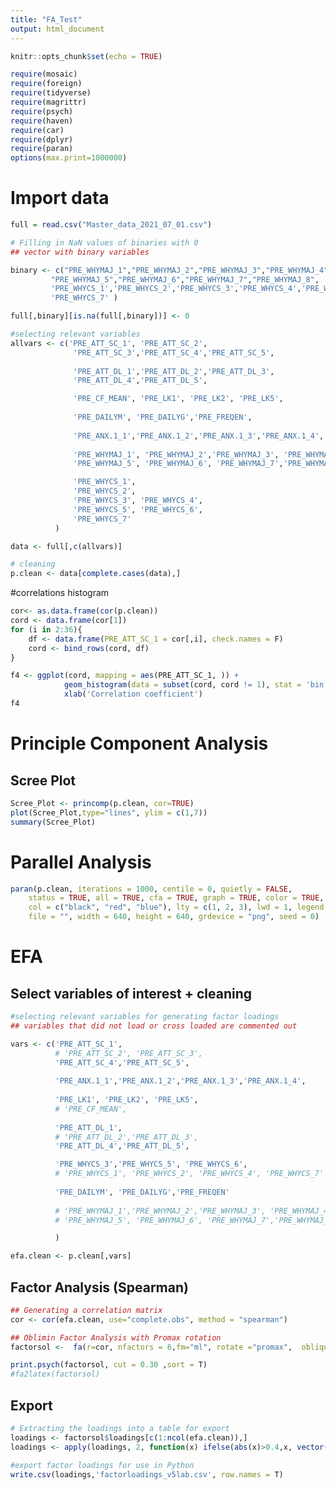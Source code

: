 ```yaml
---
title: "FA_Test"
output: html_document
---
```


```r
knitr::opts_chunk$set(echo = TRUE)

require(mosaic)
require(foreign)
require(tidyverse)
require(magrittr)
require(psych)
require(haven)
require(car)
require(dplyr)
require(paran)
options(max.print=1000000)
```

# Import data

```r
full = read.csv("Master_data_2021_07_01.csv")

# Filling in NaN values of binaries with 0
## vector with binary variables

binary <- c("PRE_WHYMAJ_1","PRE_WHYMAJ_2","PRE_WHYMAJ_3","PRE_WHYMAJ_4", 
         "PRE_WHYMAJ_5","PRE_WHYMAJ_6","PRE_WHYMAJ_7","PRE_WHYMAJ_8", 
         'PRE_WHYCS_1','PRE_WHYCS_2','PRE_WHYCS_3','PRE_WHYCS_4','PRE_WHYCS_5','PRE_WHYCS_6',
         'PRE_WHYCS_7' )

full[,binary][is.na(full[,binary])] <- 0

#selecting relevant variables
allvars <- c('PRE_ATT_SC_1', 'PRE_ATT_SC_2',
              'PRE_ATT_SC_3','PRE_ATT_SC_4','PRE_ATT_SC_5',
           
              'PRE_ATT_DL_1','PRE_ATT_DL_2','PRE_ATT_DL_3',
              'PRE_ATT_DL_4','PRE_ATT_DL_5',

              'PRE_CF_MEAN', 'PRE_LK1', 'PRE_LK2', 'PRE_LK5', 
           
              'PRE_DAILYM', 'PRE_DAILYG','PRE_FREQEN',
           
              'PRE_ANX.1_1','PRE_ANX.1_2','PRE_ANX.1_3','PRE_ANX.1_4',
           
              'PRE_WHYMAJ_1', 'PRE_WHYMAJ_2','PRE_WHYMAJ_3', 'PRE_WHYMAJ_4',
              'PRE_WHYMAJ_5', 'PRE_WHYMAJ_6', 'PRE_WHYMAJ_7','PRE_WHYMAJ_8',

              'PRE_WHYCS_1', 
              'PRE_WHYCS_2', 
              'PRE_WHYCS_3', 'PRE_WHYCS_4',
              'PRE_WHYCS_5', 'PRE_WHYCS_6',
              'PRE_WHYCS_7'
          )

data <- full[,c(allvars)]

# cleaning
p.clean <- data[complete.cases(data),]

```

#correlations histogram
```r
cor<- as.data.frame(cor(p.clean))
cord <- data.frame(cor[1])
for (i in 2:36){
    df <- data.frame(PRE_ATT_SC_1 = cor[,i], check.names = F)
    cord <- bind_rows(cord, df)
}

f4 <- ggplot(cord, mapping = aes(PRE_ATT_SC_1, )) + 
            geom_histogram(data = subset(cord, cord != 1), stat = 'bin', binwidth = .1, fill = 'darkgreen', alpha = 0.5) +
            xlab('Correlation coefficient')
f4
```

# Principle Component Analysis
## Scree Plot
```r
Scree_Plot <- princomp(p.clean, cor=TRUE)
plot(Scree_Plot,type="lines", ylim = c(1,7))
summary(Scree_Plot)
```

# Parallel Analysis
```r
paran(p.clean, iterations = 1000, centile = 0, quietly = FALSE, 
    status = TRUE, all = TRUE, cfa = TRUE, graph = TRUE, color = TRUE, 
    col = c("black", "red", "blue"), lty = c(1, 2, 3), lwd = 1, legend = TRUE, 
    file = "", width = 640, height = 640, grdevice = "png", seed = 0)
```


# EFA
## Select variables of interest + cleaning
```r
#selecting relevant variables for generating factor loadings
## variables that did not load or cross loaded are commented out

vars <- c('PRE_ATT_SC_1', 
          # 'PRE_ATT_SC_2', 'PRE_ATT_SC_3',
          'PRE_ATT_SC_4','PRE_ATT_SC_5',
          
          'PRE_ANX.1_1','PRE_ANX.1_2','PRE_ANX.1_3','PRE_ANX.1_4',
          
          'PRE_LK1', 'PRE_LK2', 'PRE_LK5',
          # 'PRE_CF_MEAN', 
       
          'PRE_ATT_DL_1',
          # 'PRE_ATT_DL_2','PRE_ATT_DL_3',
          'PRE_ATT_DL_4','PRE_ATT_DL_5',

          'PRE_WHYCS_3','PRE_WHYCS_5', 'PRE_WHYCS_6',
          # 'PRE_WHYCS_1', 'PRE_WHYCS_2', 'PRE_WHYCS_4', 'PRE_WHYCS_7'
       
          'PRE_DAILYM', 'PRE_DAILYG','PRE_FREQEN'
       
          # 'PRE_WHYMAJ_1','PRE_WHYMAJ_2','PRE_WHYMAJ_3', 'PRE_WHYMAJ_4',
          # 'PRE_WHYMAJ_5', 'PRE_WHYMAJ_6', 'PRE_WHYMAJ_7','PRE_WHYMAJ_8',

          )

efa.clean <- p.clean[,vars]

```

## Factor Analysis (Spearman)
```r
## Generating a correlation matrix
cor <- cor(efa.clean, use="complete.obs", method = "spearman")

## Oblimin Factor Analysis with Promax rotation
factorsol <-  fa(r=cor, nfactors = 6,fm="ml", rotate ="promax",  oblique.scores = TRUE, max.iter = 25)

print.psych(factorsol, cut = 0.30 ,sort = T)
#fa2latex(factorsol)
```

## Export

```r
# Extracting the loadings into a table for export
loadings <- factorsol$loadings[c(1:ncol(efa.clean)),]
loadings <- apply(loadings, 2, function(x) ifelse(abs(x)>0.4,x, vector()))

#export factor loadings for use in Python
write.csv(loadings,'factorloadings_v5lab.csv', row.names = T)
```





